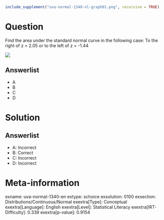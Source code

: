 ```r
include_supplement("uva-normal-1340-nl-graph01.png", recursive = TRUE)
```

Question
========

Find the area under the standard normal curve in the following case: To the right of z = 2.05 or to the left of z = -1.44

![](uva-normal-1340-nl-graph01.png)

Answerlist
----------

* A
* B
* C
* D

Solution
========

Answerlist
----------

* A: Incorrect
* B: Correct
* C: Incorrect
* D: Incorrect

Meta-information
================
exname: uva-normal-1340-en
extype: schoice
exsolution: 0100
exsection: Distributions/Continuous/Normal
exextra[Type]: Conceptual
exextra[Language]: English
exextra[Level]: Statistical Literacy
exextra[IRT-Difficulty]: 0.339
exextra[p-value]: 0.9154
